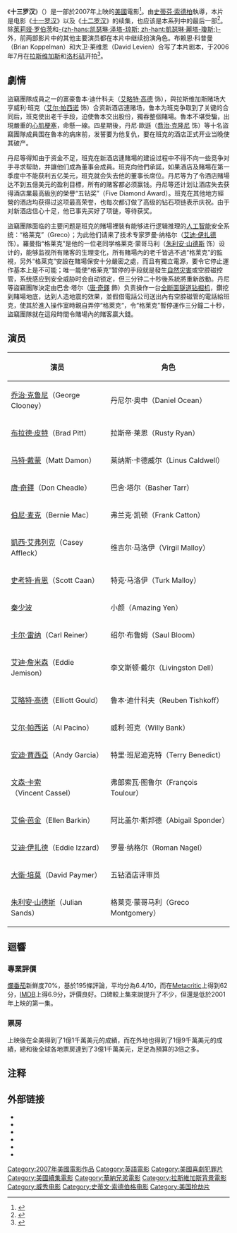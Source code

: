{{noteTA
|T=zh-hans:十三罗汉;zh-hk:盜海豪情十三王牌;zh-tw:瞞天過海：13王牌;
|1=zh-hans:十三罗汉;zh-hk:盜海豪情十三王牌;zh-tw:瞞天過海：13王牌;
|2=zh-hans:乔治;zh-hk:佐治;zh-tw:喬治;
|3=zh-hans:克鲁尼;zh-hk:古尼;zh-tw:克隆尼;
|4=zh-hans:布拉德;zh-hk:畢;zh-tw:布萊德;
|5=zh-hans:皮特;zh-hk:彼特;zh-tw:彼特;
|6=zh-hans:马特;zh-hk:麥;zh-tw:麥特;
|7=zh-hans:戴蒙;zh-hk:迪文;zh-tw:戴蒙;
|8=zh-hans:十一罗汉;zh-hk:盜海豪情;zh-tw:瞞天過海;
|9=zh-hans:十二罗汉;zh-hk:盜海豪情十二瞞徒;zh-tw:瞞天過海2：長驅直入;
|10=zh-hans:茱莉娅·罗伯茨; zh-hant:茱莉亞·羅勃茲;
}}
{{Infobox Film
 | name = 十三罗汉
 | original_name = ''Ocean's Thirteen''
 | cn_name = 十三罗汉
 | tw_name = 瞞天過海：13王牌
 | hk_name = 盜海豪情十三王牌
 | image = Oceans Thirteen ver3.jpg
 | caption = 瞞天過海：13王牌電影海報
 | director = [[史蒂芬·索德柏|史蒂芬·索德柏]]
 | producer = [[杰里·温特劳布|杰里·温特劳布]]
 | writer = [[布赖恩·科普曼|布赖恩·科普曼]]<br />[[大卫·莱维恩|大卫·莱维恩]]
 | narrator = [[佐治·古尼|乔治·克鲁尼]]
 | starring  = [[佐治·古尼|乔治·克鲁尼]]<br />[[畢·彼特|布拉德·皮特]]<br />[[马特·戴蒙|马特·戴蒙]]<br />[[安迪·賈西亞|安迪·賈西亞]]<br />[[史考特·肯恩|史考特·肯恩]]<br />-{zh-hans:唐·钱德尔; zh-hant:[[唐·奇鐸|唐·其鐸]];}-<br />[[凱西·艾佛列克|凱西·艾弗列克]]<br />[[艾略特·高德|艾略特·高德]]<br />[[伯尼·麦克|伯尼·麦克]]<br />[[艾尔·帕西诺|艾尔·帕西诺]]<br />[[艾倫·芭金|艾倫·芭金]]<br />[[艾迪·伊扎德|艾迪·伊扎德]]|
 | music = [[大卫·赫尔姆斯|大卫·赫尔姆斯]]
 | cinematography = [[史蒂芬·索德柏|史蒂芬·索德柏]]
 | editing = [[斯蒂芬·麦瑞昂|斯蒂芬·麦瑞昂]]
 | distributor = [[华纳兄弟|华纳兄弟]]
 | released = 2007年6月8日
 | country = {{USA}}
 | runtime = 122分钟
 | language = [[英语|英语]]
 | budget = 1亿[[美元|美元]]
 | gross = '''全美'''<br />$117,154,724<br />'''外地'''<br />$194,151,189<br />'''全球'''<br />$311,305,913
 | imdb_id = 0496806
 | website = 
 | amg_id = 1:346640
 | preceded_by = 《[[十二罗汉|十二罗汉]]》
 | followed_by = 《[[瞞天過海：八面玲瓏|瞞天過海：八面玲瓏]]》 
}}

《'''十三罗汉'''》（{{lang-en|''Ocean's Thirteen''}}）是一部於2007年上映的[[美國|美國]]電影<ref>{{cite web
 | url = http://www.themovieinsider.com/m3254/oceans-thirteen/
 | title = Movie Insider: Ocean's Thirteen (2007)
 | accessdate = 2006-07-14
 | archive-date = 2006-07-20
 | archive-url = https://web.archive.org/web/20060720203630/http://www.themovieinsider.com/m3254/oceans-thirteen/
 | dead-url = no
 }}</ref>。由[[史蒂芬·索德柏|史蒂芬·索德柏]]執導，本片是电影《[[十一罗汉_(2001年电影)|十一罗汉]]》以及《[[十二罗汉|十二罗汉]]》的续集，也应该是本系列中的最后一部<ref>{{cite web|url = http://www.darkhorizons.com/news06/061204k.php|title = "Ocean's 13" Definitely The Last?|accessdate = 2007-06-17|deadurl = yes|archiveurl = https://archive.is/20120723185719/http://www.darkhorizons.com/news06/061204k.php|archivedate = 2012-07-23}}</ref>。除[[茱莉娅·罗伯茨|茱莉娅·罗伯茨]]和[[凯瑟琳·泽塔-琼斯|-{zh-hans:凯瑟琳·泽塔-琼斯; zh-hant:凱瑟琳·麗塔-瓊斯;}-]]外，前两部影片中的其他主要演员都在本片中继续扮演角色。布赖恩·科普曼（Brian Koppelman）和大卫·莱维恩（David Levien）合写了本片剧本，于2006年7月在[[拉斯维加斯|拉斯维加斯]]和[[洛杉矶|洛杉矶]]开拍<ref>{{cite web
 | url = http://www.comingsoon.net/news/movienews.php?id=13812
 | title = Ocean's 13 to Start on July 21
 | accessdate = 2006-07-14
 | archive-date = 2006-03-30
 | archive-url = https://web.archive.org/web/20060330100303/http://comingsoon.net/news/movienews.php?id=13812
 | dead-url = no
 }}</ref>。

== 劇情 ==
盜竊團隊成員之一的富豪鲁本·迪什科夫（[[艾略特·高德|艾略特·高德]] 饰），與拉斯维加斯赌场大亨威利·班克（[[艾尔·帕西诺|艾尔·帕西诺]] 饰）合资新酒店連赌场，鲁本为班克争取到了关键的合同后，班克使出老千手段，迫使魯本交出股份，獨吞整個賭場。魯本不堪受騙，出現嚴重的[[心肌梗塞|心肌梗塞]]，命懸一線。四星期後，丹尼·歐遜（[[喬治·克隆尼|喬治·克隆尼]] 饰）等十名盜竊團隊成員围在魯本的病床前，发誓要为他复仇，要在班克的酒店正式开业当晚使其破产。

丹尼等得知由于资金不足，班克在新酒店連賭場的建设过程中不得不向一些竞争对手寻求帮助，并讓他们成為董事会成員。班克向他們承諾，如果酒店及賭場在第一季度中不能获利五亿美元，班克就会失去他的董事长席位。丹尼等为了令酒店賭場达不到五億美元的盈利目標，所有的赌客都必须赢钱。丹尼等还计划让酒店失去获得酒店業最高級別的榮譽“五钻奖”（Five Diamond Award）。班克在其他地方經營的酒店均获得过这项最高荣誉，也每次都订做了高级的钻石项链表示庆祝。由于对新酒店信心十足，他已事先买好了项链，等待获奖。

盜竊團隊面临的主要问题是班克的賭場裡裝有能够进行逻辑推理的[[人工智能|人工智能]]安全系统：“格莱克”（Greco）；为此他们请来了技术专家罗曼·纳格尔（[[艾迪·伊扎德|艾迪·伊扎德]] 饰）。羅曼指“格莱克”是他的一位老同学格莱克·蒙哥马利（[[朱利安·山德斯|朱利安·山德斯]] 饰）设计的，能够监视所有赌客的生理变化，所有賭場內的老千皆逃不過“格莱克”的監視，另外“格莱克”安設在賭場保安十分嚴密之處，而且有獨立電源，要令它停止運作基本上是不可能；唯一能使“格莱克”暂停的手段就是發生[[自然灾害|自然灾害]]或空腔磁控管，系统感应到安全威胁时会自动锁定，但三分钟二十秒後系統將重新啟動。丹尼等盜竊團隊決定由巴舍·塔尔（[[唐·奇鐸|唐·奇鐸]] 飾）负责操作一台[[全斷面隧道鑽掘機|全断面隧道钻掘机]]，鑽挖到賭場地底，达到人造地震的效果，並假借電話公司送出內有空腔磁管的電話給班克，使其於進入操作室時親自弄停“格萊克“，令“格莱克”暫停運作三分鐘二十秒，盜竊團隊就在這段時間令賭場內的賭客贏大錢。

== 演员 ==
{| class="wikitable" |
|-  
!colspan=1 | 演员
!colspan=1 | 角色
|- 
|align=left|[[佐治·古尼|乔治·克鲁尼]]（George Clooney）
|align=left|丹尼尔·奥申（Daniel Ocean）
|- 
|align=left|[[畢·彼特|布拉德·皮特]]（Brad Pitt）
|align=left|拉斯帝·莱恩（Rusty Ryan）
|- 
|align=left|[[马特·戴蒙|马特·戴蒙]]（Matt Damon）
|align=left|莱纳斯·卡德威尔（Linus Caldwell）
|- 
|align=left|[[唐·奇鐸|唐·奇鐸]]（Don Cheadle）
|align=left|巴舍·塔尔（Basher Tarr）
|- 
|aligh=left|[[伯尼·麦克|伯尼·麦克]]（Bernie Mac）
|align=left|弗兰克·凯顿（Frank Catton）
|- 
|align=left|[[凱西·艾佛列克|凱西·艾弗列克]]（Casey Affleck）
|align=left|维吉尔·马洛伊（Virgil Malloy）
|- 
|align=left|[[史考特·肯恩|史考特·肯恩]]（Scott Caan）
|align=left|特克·马洛伊（Turk Malloy）
|- 
|align=left|[[秦少波|秦少波]]
|align=left|小颜（Amazing Yen）
|-
|align=left|[[卡尔·雷纳|卡尔·雷纳]]（Carl Reiner）
|align=left|绍尔·布鲁姆（Saul Bloom）
|- 
|align=left|[[艾迪·詹米森|艾迪·詹米森]]（Eddie Jemison）
|align=left|李文斯顿·戴尔（Livingston Dell）
|- 
|align=left|[[艾略特·高德|艾略特·高德]]（Elliott Gould）
|align=left|鲁本·迪什科夫（Reuben Tishkoff）
|- 
|align=left|[[艾尔·帕西诺|艾尔·帕西诺]]（Al Pacino）
|align=left|威利·班克（Willy Bank）
|- 
|align=left|[[安迪·賈西亞|安迪·賈西亞]]（Andy Garcia）
|align=left|特里·班尼迪克特（Terry Benedict）
|- 
|align=left|[[文森·卡索|文森·卡索]]（Vincent Cassel）
|align=left|弗郎索瓦·图鲁尔（François Toulour）
|- 
|align=left|[[艾倫·芭金|艾倫·芭金]]（Ellen Barkin）
|align=left|阿比盖尔·斯邦德（Abigail Sponder）
|- 
|align=left|[[艾迪·伊扎德|艾迪·伊扎德]]（Eddie Izzard）
|align=left|罗曼·纳格尔（Roman Nagel）
|- 
|align=left|[[大衛·培莫|大衛·培莫]]（David Paymer）
|align=left|五钻酒店评审员
|- 
|align=left|[[朱利安·山德斯|朱利安·山德斯]]（Julian Sands）
|align=left|格莱克·蒙哥马利（Greco Montgomery）
|}

== 迴響 ==

=== 專業評價 ===
[[爛番茄|爛番茄]]新鮮度70%，基於195條評論，平均分為6.4/10，而在[[Metacritic|Metacritic]]上得到62分，[[IMDB|IMDB]]上得6.9分，評價良好。口碑較上集來說提升了不少，但還是低於2001年上映的第一集。

=== 票房 ===
上映後在全美得到了1億1千萬美元的成績，而在外地也得到了1億9千萬美元的成績，總和後全球各地票房達到了3億1千萬美元，足足為預算的3倍之多。

== 注释 ==
<div style="font-size:small">
<references/>
</div>

== 外部链接 ==
*{{imdb title|id=0496806}}
*{{mojo title|id=oceans13}}
*{{rotten-tomatoes|id=oceans_thirteen}}
*{{douban}}
*{{metacritic film|id=oceans-thirteen}}
*{{amg movie|id=346640}}

{{瞞天過海}}
{{史蒂文·索德伯格}}
{{DEFAULTSORT:Ocean's Thirteen}}
[[Category:2007年美國電影作品|Category:2007年美國電影作品]]
[[Category:英語電影|Category:英語電影]]
[[Category:美國喜劇犯罪片|Category:美國喜劇犯罪片]]
[[Category:美國續集電影|Category:美國續集電影]]
[[Category:華納兄弟電影|Category:華納兄弟電影]]
[[Category:拉斯維加斯背景電影|Category:拉斯維加斯背景電影]]
[[Category:威秀电影|Category:威秀电影]]
[[Category:史蒂文·索德伯格电影|Category:史蒂文·索德伯格电影]]
[[Category:美国抢劫片|Category:美国抢劫片]]